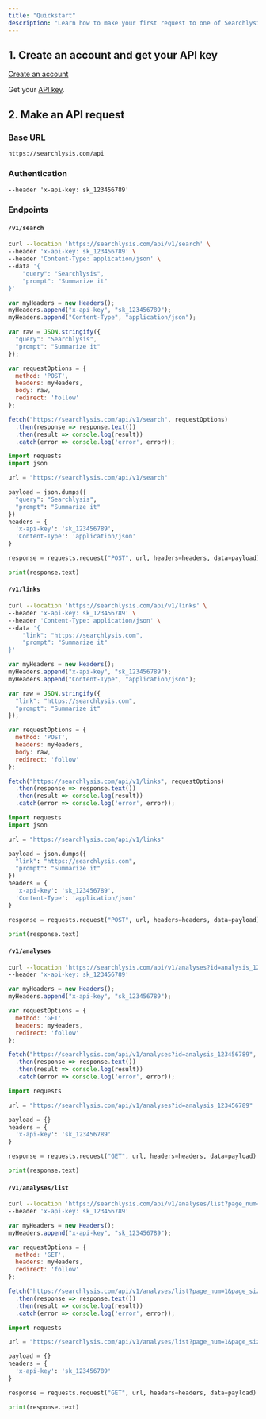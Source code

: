 ```yaml
---
title: "Quickstart"
description: "Learn how to make your first request to one of Searchlysis’s API endpoints"
---
```


## 1\. Create an account and get your API key

[Create an account](https://searchlysis.com/key)

Get your [API key](https://searchlysis.com/key).

## 2\. Make an API request

### Base URL

```
https://searchlysis.com/api
```

### Authentication

```API Key
--header 'x-api-key: sk_123456789'
```

### Endpoints

#### `/v1/search`

<CodeGroup>

```bash cURL
curl --location 'https://searchlysis.com/api/v1/search' \
--header 'x-api-key: sk_123456789' \
--header 'Content-Type: application/json' \
--data '{
    "query": "Searchlysis",
    "prompt": "Summarize it"
}'
```


```javascript JavaScript
var myHeaders = new Headers();
myHeaders.append("x-api-key", "sk_123456789");
myHeaders.append("Content-Type", "application/json");

var raw = JSON.stringify({
  "query": "Searchlysis",
  "prompt": "Summarize it"
});

var requestOptions = {
  method: 'POST',
  headers: myHeaders,
  body: raw,
  redirect: 'follow'
};

fetch("https://searchlysis.com/api/v1/search", requestOptions)
  .then(response => response.text())
  .then(result => console.log(result))
  .catch(error => console.log('error', error));
```


```python Python
import requests
import json

url = "https://searchlysis.com/api/v1/search"

payload = json.dumps({
  "query": "Searchlysis",
  "prompt": "Summarize it"
})
headers = {
  'x-api-key': 'sk_123456789',
  'Content-Type': 'application/json'
}

response = requests.request("POST", url, headers=headers, data=payload)

print(response.text)
```

</CodeGroup>

#### `/v1/links`

<CodeGroup>

```bash cURL
curl --location 'https://searchlysis.com/api/v1/links' \
--header 'x-api-key: sk_123456789' \
--header 'Content-Type: application/json' \
--data '{
    "link": "https://searchlysis.com",
    "prompt": "Summarize it"
}'
```


```javascript JavaScript
var myHeaders = new Headers();
myHeaders.append("x-api-key", "sk_123456789");
myHeaders.append("Content-Type", "application/json");

var raw = JSON.stringify({
  "link": "https://searchlysis.com",
  "prompt": "Summarize it"
});

var requestOptions = {
  method: 'POST',
  headers: myHeaders,
  body: raw,
  redirect: 'follow'
};

fetch("https://searchlysis.com/api/v1/links", requestOptions)
  .then(response => response.text())
  .then(result => console.log(result))
  .catch(error => console.log('error', error));
```


```python Python
import requests
import json

url = "https://searchlysis.com/api/v1/links"

payload = json.dumps({
  "link": "https://searchlysis.com",
  "prompt": "Summarize it"
})
headers = {
  'x-api-key': 'sk_123456789',
  'Content-Type': 'application/json'
}

response = requests.request("POST", url, headers=headers, data=payload)

print(response.text)
```

</CodeGroup>

#### `/v1/analyses`

<CodeGroup>

```bash cURL
curl --location 'https://searchlysis.com/api/v1/analyses?id=analysis_123456789' \
--header 'x-api-key: sk_123456789'
```


```javascript JavaScript
var myHeaders = new Headers();
myHeaders.append("x-api-key", "sk_123456789");

var requestOptions = {
  method: 'GET',
  headers: myHeaders,
  redirect: 'follow'
};

fetch("https://searchlysis.com/api/v1/analyses?id=analysis_123456789", requestOptions)
  .then(response => response.text())
  .then(result => console.log(result))
  .catch(error => console.log('error', error));
```


```python Python
import requests

url = "https://searchlysis.com/api/v1/analyses?id=analysis_123456789"

payload = {}
headers = {
  'x-api-key': 'sk_123456789'
}

response = requests.request("GET", url, headers=headers, data=payload)

print(response.text)
```

</CodeGroup>

#### `/v1/analyses/list`

<CodeGroup>

```bash cURL
curl --location 'https://searchlysis.com/api/v1/analyses/list?page_num=1&page_size=10' \
--header 'x-api-key: sk_123456789'
```


```javascript JavaScript
var myHeaders = new Headers();
myHeaders.append("x-api-key", "sk_123456789");

var requestOptions = {
  method: 'GET',
  headers: myHeaders,
  redirect: 'follow'
};

fetch("https://searchlysis.com/api/v1/analyses/list?page_num=1&page_size=10", requestOptions)
  .then(response => response.text())
  .then(result => console.log(result))
  .catch(error => console.log('error', error));
```


```python Python
import requests

url = "https://searchlysis.com/api/v1/analyses/list?page_num=1&page_size=10"

payload = {}
headers = {
  'x-api-key': 'sk_123456789'
}

response = requests.request("GET", url, headers=headers, data=payload)

print(response.text)
```

</CodeGroup>